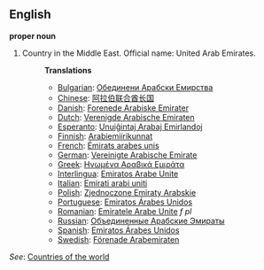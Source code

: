 ==English==

'''proper noun'''

# Country in the Middle East. Official name: United Arab Emirates.
#:'''Translations'''
#:*[[Bulgarian]]: [[Обединени Арабски Емирства]]
#:*[[Chinese]]: [[阿拉伯联合酋长国]]
#:*[[Danish]]: [[Forenede Arabiske Emirater]]
#:*[[Dutch]]: [[Verenigde Arabische Emiraten]]
#:*[[Esperanto]]: [[Unuiĝintaj Arabaj Emirlandoj]]
#:*[[Finnish]]: [[Arabiemiirikunnat]]
#:*[[French]]: [[Émirats arabes unis]]
#:*[[German]]: [[Vereinigte Arabische Emirate]]
#:*[[Greek]]: [[Ηνωμένα Αραβικά Εμιράτα]]
#:*[[Interlingua]]: [[Emiratos Arabe Unite]]
#:*[[Italian]]: [[Emirati arabi uniti]]
#:*[[Polish]]: [[Zjednoczone Emiraty Arabskie]]
#:*[[Portuguese]]: [[Emiratos Árabes Unidos]]
#:*[[Romanian]]: [[Emiratele Arabe Unite]] ''f pl''
#:*[[Russian]]: [[Объединенные Арабские Эмираты]]
#:*[[Spanish]]: [[Emiratos Árabes Unidos]]
#:*[[Swedish]]: [[Förenade Arabemiraten]]

''See'': [[Countries of the world]]